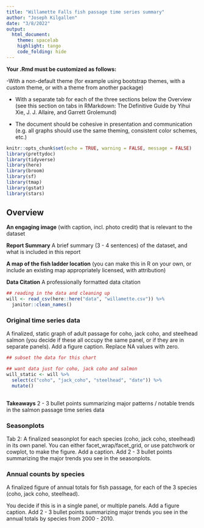 ```yaml
---
title: "Willamette Falls fish passage time series summary"
author: "Joseph Kilgallen"
date: "3/8/2022"
output: 
  html_document:
    theme: spacelab
    highlight: tango
    code_folding: hide
---
```


**Your .Rmd must be customized as follows:**

-With a non-default theme (for example using bootstrap themes, with a custom theme, or with a theme from another package)

- With a separate tab for each of the three sections below the Overview (see this section on tabs in RMarkdown: The Definitive Guide by Yihui Xie, J. J. Allaire, and Garrett Grolemund)

- The document should be cohesive in presentation and communication (e.g. all graphs should use the same theming, consistent color schemes, etc.)

```r
knitr::opts_chunk$set(echo = TRUE, warning = FALSE, message = FALSE)
library(prettydoc)
library(tidyverse)
library(here)
library(broom)
library(sf)
library(tmap)
library(gstat)
library(stars)
```

## Overview {.tabset .tabset-pills}

**An engaging image**
(with caption, incl. photo credit) that is relevant to the dataset

**Report Summary** 
A brief summary (3 - 4 sentences) of the dataset, and what is included in this report

**A map of the fish ladder location**
(you can make this in R on your own, or include an existing map appropriately licensed, with attribution)

**Data Citation**
A professionally formatted data citation

```r
## reading in the data and cleaning up
will <- read_csv(here::here("data", "willamette.csv")) %>% 
  janitor::clean_names()
```

### Original time series data
A finalized, static graph of adult passage for coho, jack coho, and steelhead salmon (you decide if these all occupy the same panel, or if they are in separate panels). Add a figure caption. Replace NA values with zero. 
```r
## subset the data for this chart

## want data just for coho, jack coho and salmon
will_static <- will %>% 
  select(c("coho", "jack_coho", "steelhead", "date")) %>% 
  mutate()
  
```


**Takeaways**
2 - 3 bullet points summarizing major patterns / notable trends in the salmon passage time series data


### Seasonplots
Tab 2: 
A finalized seasonplot for each species (coho, jack coho, steelhead) in its own panel. You can either facet_wrap/facet_grid, or use patchwork or cowplot, to make the figure. Add a caption.
Add 2 - 3 bullet points summarizing the major trends you see in the seasonplots.


### Annual counts by species
A finalized figure of annual totals for fish passage, for each of the 3 species (coho, jack coho, steelhead). 

You decide if this is in a single panel, or multiple panels. Add a figure caption. 
Add 2 - 3 bullet points summarizing major trends you see in the annual totals by species from 2000 - 2010.
